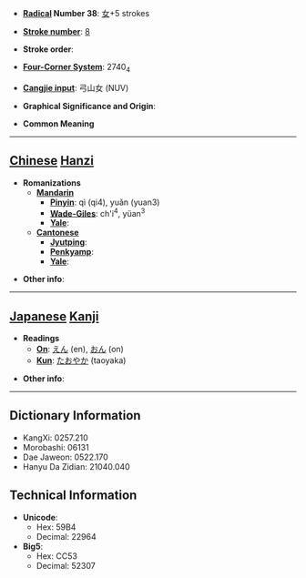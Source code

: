 * '''[[Wiktionary:Chinese radical index| Radical]] Number 38''': [[Wiktionary:Chinese radical index 女|女]]+5 strokes

* '''[[Wiktionary:Chinese total strokes index|Stroke number]]''': [[Wiktionary:Chinese total strokes index 8|8]]

* '''Stroke order''': 

* '''[[Wiktionary:Chinese four corner index|Four-Corner System]]''': 2740<sub>4</sub>

* '''[[Wiktionary:Chinese Cangjie index|Cangjie input]]''': 弓山女 (NUV)

* '''Graphical Significance and Origin''': 

* '''Common Meaning'''

----

== [[Chinese]] [[Hanzi]] ==

* '''Romanizations'''
** '''[[Mandarin]]'''
*** '''[[Pinyin]]''': qì (qi4), yuǎn (yuan3)
*** '''[[Wade-Giles]]''': ch'i<sup>4</sup>, yüan<sup>3</sup>
*** '''[[Yale]]''': 
** '''[[Cantonese]]'''
*** '''[[Jyutping]]''':
*** '''[[Penkyamp]]''': 
*** '''[[Yale]]''': 

* '''Other info''': 

----

== [[Japanese]] [[Kanji]] ==

* '''Readings'''
** '''[[On]]''': [[えん]] (en), [[おん]] (on)
** '''[[Kun]]''': [[たおやか]] (taoyaka)

* '''Other info''':  

----

== Dictionary Information ==

* KangXi: 0257.210
* Morobashi: 06131
* Dae Jaweon: 0522.170
* Hanyu Da Zidian: 21040.040

== Technical Information ==

* '''Unicode''':
** Hex: 59B4
** Decimal: 22964
* '''Big5''':
** Hex: CC53
** Decimal: 52307